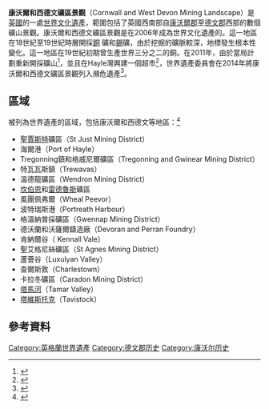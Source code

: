{{世界文化遗产概要表
| site_img = File:Crowns peh.jpg
| site_img_capt = 康沃尔和西德文矿区景观
| site_img_width = 250px
| zh_name = 康沃尔和西德文矿区景观
| en_name = Cornwall and West Devon Mining Landscape 
| fr_name = Paysage minier des Cornouailles et de l'ouest du Devon
| country = {{UK}}
| Region = 欧洲和北美地区
| criterion_c = 	(ii) (iii) (iv)
| rg_year = 2006年
| ex_rg_year = 
| remarks = 
| ID = 372
| org_url = http://whc.unesco.org/en/list/1215
| map_img = 
| map_img_width = 
| locator_x = 
| locator_y = 
}}
'''康沃爾和西德文礦區景觀'''（Cornwall and West Devon Mining Landscape）是[[英國|英國]]的一處[[世界文化遺產|世界文化遺產]]，範圍包括了英國西南部自[[康沃爾郡|康沃爾郡]]至[[德文郡|德文郡]]西部的數個礦山景觀。康沃爾和西德文礦區景觀是在2006年成為世界文化遺產的。這一地區在18世紀至19世紀時層開採[[銅|銅]] 礦和[[錫|錫]]礦，由於挖掘的礦脈較深，地標發生根本性變化。這一地區在19世紀初期曾生產世界三分之二的銅。在2011年，由於當局計劃重新開採礦山<ref>{{cite web|url=http://www.falmouthpacket.co.uk/news/cornwall_news/10030948.Unseco_threaten_to_pull_South_Crofty_mining__world_heritage_status__if_mining_starts/|title=Unseco threaten to pull South Crofty mining 'world heritage status' if mining starts|date=8 November 2012|author=Cornwall News|publisher=falmouthpacket.co.uk|access-date=2014-09-02|archive-date=2018-10-15|archive-url=https://web.archive.org/web/20181015114449/https://www.falmouthpacket.co.uk/news/cornwall_news/10030948.Unseco_threaten_to_pull_South_Crofty_mining__world_heritage_status__if_mining_starts/|dead-url=no}}</ref>，並且在Hayle灣興建一個超市<ref>{{cite web|url=http://www.westernmorningnews.co.uk/threat-Devon-Cornwall-s-heritage-site-status/story-19350512-detail/story.html|title=UN threat to Devon and Cornwall's heritage site status|date=21 June 2013|author=Simon Parker|publisher=westernmorningnews.co.uk|deadurl=yes|archiveurl=https://web.archive.org/web/20140809110352/http://www.westernmorningnews.co.uk/threat-Devon-Cornwall-s-heritage-site-status/story-19350512-detail/story.html|archivedate=2014年8月9日|df=}}</ref>，世界遺產委員會在2014年將康沃爾和西德文礦區景觀列入瀕危遺產<ref>{{cite web|url=http://whc.unesco.org/en/soc/2838|title=Cornwall and West Devon Mining Landscape Current conservation issues 2014|publisher=unesco.org|accessdate=2014-09-02|archive-date=2016-06-21|archive-url=https://web.archive.org/web/20160621030312/http://whc.unesco.org/en/soc/2838|dead-url=no}}</ref>。

== 區域 ==
被列為世界遺產的區域，包括康沃爾和西德文等地區：<ref>{{cite web | url = http://www.cornish-mining.org.uk/sites/sites.htm | title = The World Heritage Site Areas | publisher = Cornwall & Scilly Historic Environment Service | year = 2006 | access-date = 25 May 2007 | url-status = dead | archive-url = https://web.archive.org/web/20070426113748/http://www.cornish-mining.org.uk/sites/sites.htm | archive-date = 26 April 2007 }}</ref>

{{div col||cols=2}}
*[[聖賈斯特|聖賈斯特]]礦區（St Just Mining District）
*海爾港（Port of Hayle）
*Tregonning鎮和格威尼爾礦區（Tregonning and Gwinear Mining District）
*特瓦瓦斯鎮（Trewavas）
*溫德龍礦區（Wendron Mining District）
*[[坎伯恩|坎伯恩]]和[[雷德魯斯|雷德魯斯]]礦區
*風團佩弗爾（Wheal Peevor）
*波特瑞斯港（Portreath Harbour）
*格溫納普採礦區（Gwennap Mining District）
*德沃蘭和沃薩爾鑄造廠（Devoran and Perran Foundry）
*肯納爾谷（ Kennall Vale）
*聖艾格尼絲礦區（St Agnes Mining District）
*蘆薈谷（Luxulyan Valley）
*查爾斯敦（Charlestown）
*卡拉冬礦區（Caradon Mining District）
*[[塔馬河|塔馬河]]（Tamar Valley）
*[[塔維斯托克|塔維斯托克]]（Tavistock）
{{div col end}}
== 參考資料 ==
{{Reflist}}

{{英國世界遺產}}

[[Category:英格蘭世界遺產|Category:英格蘭世界遺產]]
[[Category:德文郡历史|Category:德文郡历史]]
[[Category:康沃尔历史|Category:康沃尔历史]]